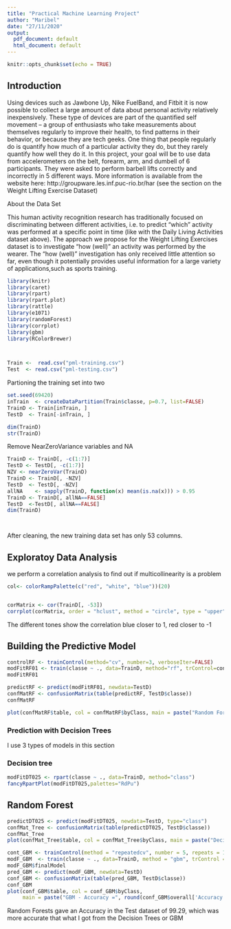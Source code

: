 ```yaml
---
title: "Practical Machine Learning Project"
author: "Maribel"
date: "27/11/2020"
output:
  pdf_document: default
  html_document: default
---
```


```r
knitr::opts_chunk$set(echo = TRUE)
```

## Introduction



Using devices such as Jawbone Up, Nike FuelBand, and Fitbit it is now possible to collect a large amount of data about personal activity relatively inexpensively. These type of devices are part of the quantified self movement – a group of enthusiasts who take measurements about themselves regularly to improve their health, to find patterns in their behavior, or because they are tech geeks. One thing that people regularly do is quantify how much of a particular activity they do, but they rarely quantify how well they do it. In this project, your goal will be to use data from accelerometers on the belt, forearm, arm, and dumbell of 6 participants. They were asked to perform barbell lifts correctly and incorrectly in 5 different ways. More information is available from the website here: http://groupware.les.inf.puc-rio.br/har (see the section on the Weight Lifting Exercise Dataset)






About the Data Set

This human activity recognition research has traditionally focused on discriminating between different activities, i.e. to predict "which" activity was performed at a specific point in time (like with the Daily Living Activities dataset above). The approach we propose for the Weight Lifting Exercises dataset is to investigate "how (well)" an activity was performed by the wearer. The "how (well)" investigation has only received little attention so far, even though it potentially provides useful information for a large variety of applications,such as sports training.


```r
library(knitr)
library(caret)
library(rpart)
library(rpart.plot)
library(rattle)
library(e1071)
library(randomForest)
library(corrplot)
library(gbm)
library(RColorBrewer)



Train <-  read.csv("pml-training.csv")
Test  <- read.csv("pml-testing.csv")

```


Partioning the training set into two

```r
set.seed(69420)
inTrain  <- createDataPartition(Train$classe, p=0.7, list=FALSE)
TrainD <- Train[inTrain, ]
TestD  <- Train[-inTrain, ] 

dim(TrainD)
str(TrainD)

```


Remove NearZeroVariance variables and NA

```r
TrainD <- TrainD[, -c(1:7)]
TestD <- TestD[, -c(1:7)]
NZV <- nearZeroVar(TrainD)
TrainD <- TrainD[, -NZV]
TestD  <- TestD[, -NZV]
allNA    <- sapply(TrainD, function(x) mean(is.na(x))) > 0.95
TrainD <- TrainD[, allNA==FALSE]
TestD  <-TestD[, allNA==FALSE]
dim(TrainD)




```

After cleaning, the new training data set has only 53 columns.


## Exploratoy Data Analysis


we perform a correlation analysis to find out if multicollinearity is a problem


```r
col<- colorRampPalette(c("red", "white", "blue"))(20)


corMatrix <- cor(TrainD[, -53])
corrplot(corMatrix, order = "hclust", method = "circle", type = "upper", tl.cex = 0.5,tl.col="black",col = col ,mar = c(1, 1, 1, 1), title = "Training Dataset Correlogram")


```





The different tones show the correlation blue closer to 1, red closer to -1





## Building the Predictive Model


```r



controlRF <- trainControl(method="cv", number=3, verboseIter=FALSE)
modFitRF01 <- train(classe ~ ., data=TrainD, method="rf", trControl=controlRF)
modFitRF01
```



```r
predictRF <- predict(modFitRF01, newdata=TestD)
confMatRF <- confusionMatrix(table(predictRF, TestD$classe))
confMatRF

plot(confMatRF$table, col = confMatRF$byClass, main = paste("Random Forest - Accuracy =", round(confMatRF$overall['Accuracy'], 4)))

```






### Prediction with Decision Trees
I use 3 types of models in this section

### Decision tree 


```r
modFitDT025 <- rpart(classe ~ ., data=TrainD, method="class")
fancyRpartPlot(modFitDT025,palettes="RdPu")

```


## Random Forest

```r




predictDT025 <- predict(modFitDT025, newdata=TestD, type="class")
confMat_Tree <- confusionMatrix(table(predictDT025, TestD$classe))
confMat_Tree
plot(confMat_Tree$table, col = confMat_Tree$byClass, main = paste("Decision Tree - Accuracy =", round(confMat_Tree$overall['Accuracy'], 4)))
```






```r
cont_GBM <- trainControl(method = "repeatedcv", number = 5, repeats = 1)
modF_GBM  <- train(classe ~ ., data=TrainD, method = "gbm", trControl = cont_GBM, verbose = FALSE)
modF_GBM$finalModel
pred_GBM <- predict(modF_GBM, newdata=TestD)
conf_GBM <- confusionMatrix(table(pred_GBM, TestD$classe))
conf_GBM
plot(conf_GBM$table, col = conf_GBM$byClass, 
     main = paste("GBM - Accuracy =", round(conf_GBM$overall['Accuracy'], 4)))

```



Random Forests gave an Accuracy in the Test dataset of 99.29, which was more accurate that what I got from the Decision Trees or GBM

